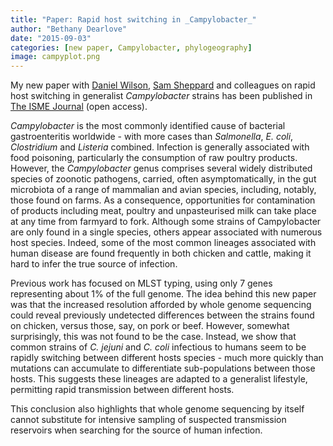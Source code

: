 ```yaml
---
title: "Paper: Rapid host switching in _Campylobacter_"
author: "Bethany Dearlove"
date: "2015-09-03"
categories: [new paper, Campylobacter, phylogeography]
image: campyplot.png
---
```


My new paper with [Daniel Wilson](www.danielwilson.me.uk/), [Sam Sheppard](https://sheppardlab.com/) and colleagues on rapid host switching in generalist *Campylobacter* strains has been published in [The ISME Journal](https://www.nature.com/articles/ismej2015149) (open access).

*Campylobacter* is the most commonly identified cause of bacterial gastroenteritis worldwide - with more cases than *Salmonella*, *E. coli*, *Clostridium* and *Listeria* combined. Infection is generally associated with food poisoning, particularly the consumption of raw poultry products. However, the *Campylobacter* genus comprises several widely distributed species of zoonotic pathogens, carried, often asymptomatically, in the gut microbiota of a range of mammalian and avian species, including, notably, those found on farms. As a consequence, opportunities for contamination of products including meat, poultry and unpasteurised milk can take place at any time from farmyard to fork. Although some strains of Campylobacter are only found in a single species, others appear associated with numerous host species. Indeed, some of the most common lineages associated with human disease are found frequently in both chicken and cattle, making it hard to infer the true source of infection.

Previous work has focused on MLST typing, using only 7 genes representing about 1% of the full genome. The idea behind this new paper was that the increased resolution afforded by whole genome sequencing could reveal previously undetected differences between the strains found on chicken, versus those, say, on pork or beef. However, somewhat surprisingly, this was not found to be the case. Instead, we show that common strains of *C. jejuni* and *C. coli* infectious to humans seem to be rapidly switching between different hosts species - much more quickly than mutations can accumulate to differentiate sub-populations between those hosts. This suggests these lineages are adapted to a generalist lifestyle, permitting rapid transmission between different hosts.

This conclusion also highlights that whole genome sequencing by itself cannot substitute for intensive sampling of suspected transmission reservoirs when searching for the source of human infection.
